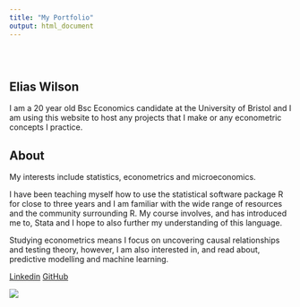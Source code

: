 ```yaml
---
title: "My Portfolio"
output: html_document
---
```


<style type="text/css">
.title {
  display: none;
}

#getting-started img {
  margin-right: 10px;
}

</style>

<div class="row" style="padding-top: 30px;">
<div class="col-sm-6">

# **Elias Wilson**

I am a 20 year old Bsc Economics candidate at the University of Bristol and I am using this website to host any projects that I make or any econometric concepts I practice. 

## About

My interests include statistics, econometrics and microeconomics. 

I have been teaching myself how to use the statistical software package R for close to three years and I am familiar with the wide range of resources and the community surrounding R. My course involves, and has introduced me to, Stata and I hope to also further my understanding of this language. 

Studying econometrics means I focus on uncovering causal relationships and testing theory, however, I am also interested in, and read about, predictive modelling and machine learning.

[Linkedin](https://www.linkedin.com/in/elias-wilson-324685189/) [GitHub](https://github.com/e-jw)


</div>
<div class="col-sm-6">

![](images/world.png)


</a>
</div>
